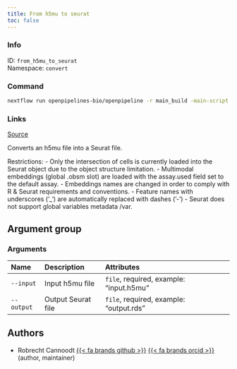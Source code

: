 ```yaml
---
title: From h5mu to seurat
toc: false
---
```


::: {.column-margin}

### Info

ID: `from_h5mu_to_seurat`  
Namespace: `convert`

### Command

```bash
nextflow run openpipelines-bio/openpipeline -r main_build -main-script target/nextflow/convert/from_h5mu_to_seurat/main.nf --help
```

### Links
[Source](https://github.com/openpipelines-bio/openpipeline/blob/main/src/convert/from_h5mu_to_seurat){.btn-action .btn-sm .btn-info .btn role="button"}
:::

Converts an h5mu file into a Seurat file.

Restrictions:
  - Only the intersection of cells is currently loaded into the Seurat object due to the object structure limitation.
  - Multimodal embeddings (global .obsm slot) are loaded with the assay.used field set to the default assay.
  - Embeddings names are changed in order to comply with R & Seurat requirements and conventions.
  - Feature names with underscores ('_') are automatically replaced with dashes ('-')
  - Seurat does not support global variables metadata /var.


## Argument group

### Arguments



|Name       |Description        |Attributes                              |
|:----------|:------------------|:---------------------------------------|
|`--input`  |Input h5mu file    |`file`, required, example: "input.h5mu" |
|`--output` |Output Seurat file |`file`, required, example: "output.rds" |

## Authors

 * Robrecht Cannoodt [{{< fa brands github >}}](https://github.com/rcannood) [{{< fa brands orcid >}}](https://orcid.org/0000-0003-3641-729X) (author, maintainer)
